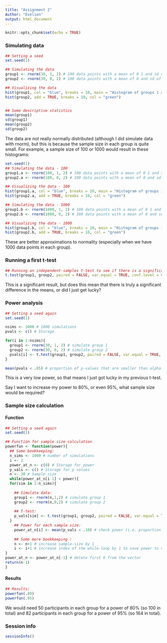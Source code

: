```yaml
---
title: "Assignment 2"
Author: "Evelien" 
output: html_document
---
```


```r
knitr::opts_chunk$set(echo = TRUE)
```

### Simulating data 
```r

## Setting a seed 
set.seed(1)

## Simulating the data 
group1 <- rnorm(30, 1, 2) # 100 data points with a mean of 0 1 and sd of 2. 
group2 <- rnorm(30, 0, 2) # 100 data points with a mean of 0 and sd of 2. 

## Visualizing the data 
hist(group1, col = "blue", breaks = 10, main = "Histogram of groups 1 and 2", xlab = "")
hist(group2, add = TRUE, breaks = 10, col = "green")


## Some descriptive statistics 
mean(group1)
sd(group1)
mean(group2)
sd(group2)
```
The data are not really normally distributed (although I did simulate data with rnorm), but this is because the sample size in each group is quite small. For example, a sample size of 100 or 1000 would result in these histograms: 
```r
set.seed(1)
## Simulating the data - 100 
group1.a <- rnorm(100, 1, 2) # 100 data points with a mean of 0 1 and sd of 2. 
group2.a <- rnorm(100, 0, 2) # 100 data points with a mean of 0 and sd of 2. 

## Visualizing the data - 100 
hist(group1.a, col = "blue", breaks = 10, main = "Histogram of groups 1 and 2 (100)", xlab = "")
hist(group2.a, add = TRUE, breaks = 10, col = "green")

## Simulating the data - 1000 
group1.b <- rnorm(1000, 1, 2) # 100 data points with a mean of 0 1 and sd of 2. 
group2.b <- rnorm(1000, 0, 2) # 100 data points with a mean of 0 and sd of 2. 

## Visualizing the data - 1000 
hist(group1.b, col = "blue", breaks = 10, main = "Histogram of groups 1 and 2 (100)", xlab = "")
hist(group2.b, add = TRUE, breaks = 10, col = "green")
```
These are better approximations to normality (especially when we have 1000 data points in each group). 

### Running a first t-test 
```r
## Running an independent-samples t-test to see if there is a significant difference in means between the two groups. 
t.test(group1, group2, paired = FALSE, var.equal = TRUE, conf.level = 0.95)
```

This is a significant result, but does this mean that there is truly a significant difference in the means, or did I just get lucky? 

### Power analysis 
```r
## Setting a seed again 
set.seed(1)

nsims <- 1000 # 1000 simulations 
pvals <- c() # Storage 

for(i in 1:nsims){
  group1 <- rnorm(30, 1, 2) # simulate group 1 
  group2 <- rnorm(30, 0, 2) # simulate group 2 
  pvals[i] <- t.test(group1, group2, paired = FALSE, var.equal = TRUE, conf.level = 0.95)$p.value # run t test and extract p-values 
}

mean(pvals < .05) # proportion of p-values that are smaller than alpha = 0.05 (power)
```

This is a very low power, so that means I just got lucky in my previous t-test.

Say I want to increase my power to 80%, or even 95%, what sample size would be required? 

### Sample size calculation 
#### Function 
```r
## Setting a seed again 
set.seed(1)

## Function for sample size calculation 
powerfun <- function(power){
  ## Some bookkeeping: 
  n_sims <- 1000 # number of simulations 
  i <- 2
  power_at_n <- c(0) # Storage for power
  p_vals <- c() # Storage for p values 
  n <- 30 # Sample size 
  while(power_at_n[i-1] < power){
  for(sim in 1:n_sims){
    
    ## Simulate data: 
    group1 <- rnorm(n,1,2) # simulate group 1
    group2 <- rnorm(n,0,2) # simulate group 2
    
    ## T-test: 
    p_vals[sim] <- t.test(group1, group2, paired = FALSE, var.equal = TRUE, conf.level = 0.9)$p.value # run t-test and extract the p-value
  }
    ## Power for each sample size: 
    power_at_n[i] <- mean(p_vals < .10) # check power (i.e. proportion of p-values that are smaller than alpha-level of .10)
    
    ## Some more bookkeeping :
    n <- n+1 # increase sample-size by 1
    i <- i+1 # increase index of the while-loop by 1 to save power to vector
}
power_at_n <- power_at_n[-1] # delete first 0 from the vector
return(n-1)
}
```

#### Results 
```r
## Results: 
powerfun(.80)
powerfun(.95)
```

We would need 50 participants in each group for a power of 80% (so 100 in total) and 82 participants in each group for a power of 95% (so 164 in total). 

### Session info 
```r
sessionInfo()
```
